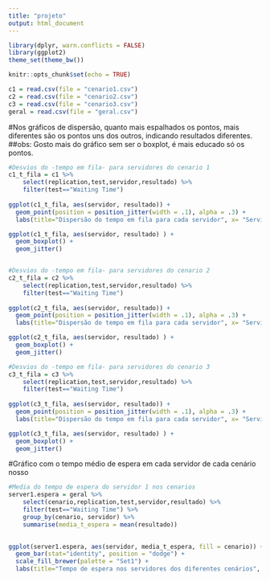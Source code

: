 ```yaml
---
title: "projeto"
output: html_document
---
```

```r
library(dplyr, warn.conflicts = FALSE)
library(ggplot2)
theme_set(theme_bw())
```

```r
knitr::opts_chunk$set(echo = TRUE)
```

```r
c1 = read.csv(file = "cenario1.csv")
c2 = read.csv(file = "cenario2.csv")
c3 = read.csv(file = "cenario3.csv")
geral = read.csv(file = "geral.csv")

```
#Nos gráficos de dispersão, quanto mais espalhados os pontos, mais diferentes são os pontos uns dos outros, indicando resultados diferentes.
##obs: Gosto mais do gráfico sem ser o boxplot, é mais educado só os pontos.
```r
#Desvios do -tempo em fila- para servidores do cenario 1
c1_t_fila = c1 %>%
    select(replication,test,servidor,resultado) %>%
    filter(test=="Waiting Time")
  
ggplot(c1_t_fila, aes(servidor, resultado)) +  
  geom_point(position = position_jitter(width = .1), alpha = .3) + 
  labs(title="Dispersão do tempo em fila para cada servidor", x= "Servidor", y="Tempo em Fila(minutos)")

ggplot(c1_t_fila, aes(servidor, resultado) ) +
  geom_boxplot() +
  geom_jitter()


#Desvios do -tempo em fila- para servidores do cenario 2
c2_t_fila = c2 %>%
    select(replication,test,servidor,resultado) %>%
    filter(test=="Waiting Time")
  
ggplot(c2_t_fila, aes(servidor, resultado)) +  
  geom_point(position = position_jitter(width = .1), alpha = .3) + 
  labs(title="Dispersão do tempo em fila para cada servidor", x= "Servidor", y="Tempo em Fila(minutos)")

ggplot(c2_t_fila, aes(servidor, resultado) ) +
  geom_boxplot() +
  geom_jitter()

#Desvios do -tempo em fila- para servidores do cenario 3
c3_t_fila = c3 %>%
    select(replication,test,servidor,resultado) %>%
    filter(test=="Waiting Time")
  
ggplot(c3_t_fila, aes(servidor, resultado)) +  
  geom_point(position = position_jitter(width = .1), alpha = .3) + 
  labs(title="Dispersão do tempo em fila para cada servidor", x= "Servidor", y="Tempo em Fila(minutos)")

ggplot(c3_t_fila, aes(servidor, resultado) ) +
  geom_boxplot() +
  geom_jitter()

```


#Gráfico com o tempo médio de espera em cada servidor de cada cenário nosso
```r
#Media do tempo de espera do servidor 1 nos cenarios
server1.espera = geral %>%
    select(cenario,replication,test,servidor,resultado) %>%
    filter(test=="Waiting Time") %>%
    group_by(cenario, servidor) %>%
    summarise(media_t_espera = mean(resultado))
  

ggplot(server1.espera, aes(servidor, media_t_espera, fill = cenario)) + 
  geom_bar(stat="identity", position = "dodge") + 
  scale_fill_brewer(palette = "Set1") + 
  labs(title="Tempo de espera nos servidores dos diferentes cenários", x= "Servidor", y="Tempo em fila(minutos)")


```